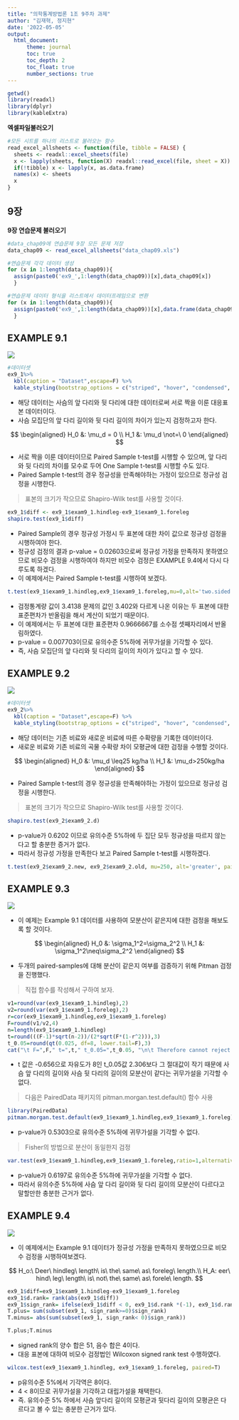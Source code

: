 ```yaml
---
title: "의학통계방법론 1조 9주차 과제"
author: "김재혁, 정지현"
date: '2022-05-05'
output: 
  html_document:
      theme: journal
      toc: true
      toc_depth: 2
      toc_float: true
      number_sections: true
---
```


```r
getwd()
library(readxl)
library(dplyr)
library(kableExtra)
```

**엑셀파일불러오기**
```r
#모든 시트를 하나의 리스트로 불러오는 함수
read_excel_allsheets <- function(file, tibble = FALSE) {
  sheets <- readxl::excel_sheets(file)
  x <- lapply(sheets, function(X) readxl::read_excel(file, sheet = X))
  if(!tibble) x <- lapply(x, as.data.frame)
  names(x) <- sheets
  x
}
```

## 9장

**9장 연습문제 불러오기**

```r
#data_chap09에 연습문제 9장 모든 문제 저장
data_chap09 <- read_excel_allsheets("data_chap09.xls")

#연습문제 각각 데이터 생성
for (x in 1:length(data_chap09)){
  assign(paste0('ex9_',1:length(data_chap09))[x],data_chap09[x])
  }

#연습문제 데이터 형식을 리스트에서 데이터프레임으로 변환
for (x in 1:length(data_chap09)){
  assign(paste0('ex9_',1:length(data_chap09))[x],data.frame(data_chap09[x]))
  }
```

## EXAMPLE 9.1

![](C:/git_blog/study/img/ch9/9-1.png)

```r
#데이터셋
ex9_1%>%
  kbl(caption = "Dataset",escape=F) %>%
  kable_styling(bootstrap_options = c("striped", "hover", "condensed", "responsive"))
```

- 해당 데이터는 사슴의 앞 다리와 뒷 다리에 대한 데이터로써 서로 짝을 이룬 대응표본 데이터이다.<br/>
- 사슴 모집단의 앞 다리 길이와 뒷 다리 길이의 차이가 있는지 검정하고자 한다.

$$
\begin{aligned}
H_0 &: \mu_d = 0 \\
H_1 &: \mu_d \not=\ 0
\end{aligned}
$$

- 서로 짝을 이룬 데이터이므로 Paired Sample t-test를 시행할 수 있으며, 앞 다리와 뒷 다리의 차이를 모수로 두어 One Sample t-test를 시행할 수도 있다.<br/>
- Paired Sample t-test의 경우 정규성을 만족해야하는 가정이 있으므로 정규성 검정을 시행한다.

> 표본의 크기가 작으므로 Shapiro-Wilk test를 사용할 것이다.

```r
ex9_1$diff <- ex9_1$exam9_1.hindleg-ex9_1$exam9_1.foreleg
shapiro.test(ex9_1$diff)
```

- Paired Sample의 경우 정규성 가정시 두 표본에 대한 차이 값으로 정규성 검정을 시행하여야 한다.<br/>
- 정규성 검정의 결과 p-value = 0.02603으로써 정규성 가정을 만족하지 못하였으므로 비모수 검정을 시행하여야 하지만 비모수 검정은 EXAMPLE 9.4에서 다시 다루도록 하겠다.<br/>
- 이 예제에서는 Paired Sample t-test를 시행하여 보겠다.

```r
t.test(ex9_1$exam9_1.hindleg,ex9_1$exam9_1.foreleg,mu=0,alt='two.sided', paired=T) # t.test(ex9_1$diff,mu=0,alt='two.sided') 같은 결과를 준다.
```

- 검정통계량 값이 3.4138 문제의 값인 3.402와 다르게 나온 이유는 두 표본에 대한 표준편차가 반올림을 해서 계산이 되었기 때문이다. <br/>
- 이 예제에서는 두 표본에 대한 표준편차 0.9666667를 소수점 셋째자리에서 반올림하였다. <br/>
- p-value = 0.007703이므로 유의수준 5%하에 귀무가설을 기각할 수 있다. <br/>
- 즉, 사슴 모집단의 앞 다리와 뒷 다리의 길이의 차이가 있다고 할 수 있다.

## EXAMPLE 9.2

![](C:/git_blog/study/img/ch9/9-2.png)

```r
#데이터셋
ex9_2%>%
  kbl(caption = "Dataset",escape=F) %>%
  kable_styling(bootstrap_options = c("striped", "hover", "condensed", "responsive"))
```

- 해당 데이터는 기존 비료와 새로운 비료에 따른 수확량을 기록한 데이터이다. <br/>
- 새로운 비료와 기존 비료의 곡물 수확량 차이 모평균에 대한 검정을 수행할 것이다.

$$
\begin{aligned}
H_0 &: \mu_d \leq25 kg/ha \\
H_1 &: \mu_d>250kg/ha
\end{aligned}
$$

- Paired Sample t-test의 경우 정규성을 만족해야하는 가정이 있으므로 정규성 검정을 시행한다.

> 표본의 크기가 작으므로 Shapiro-Wilk test를 사용할 것이다.

```r
shapiro.test(ex9_2$exam9_2.d)
```

- p-value가 0.6202 이므로 유의수준 5%하에 두 집단 모두 정규성을 따르지 않는다고 할 충분한 증거가 없다.<br/>
- 따라서 정규성 가정을 만족한다 보고 Paired Sample t-test를 시행하겠다.

```r
t.test(ex9_2$exam9_2.new, ex9_2$exam9_2.old, mu=250, alt='greater', paired=T) # t.test(ex9_2$exam9_2.d, mu=250, alt="greater")  같은 결과를 준다.
```

## EXAMPLE 9.3

![](C:/git_blog/study/img/ch9/9-3.png)

- 이 예제는 Example 9.1 데이터를 사용하여 모분산이 같은지에 대한 검정을 해보도록 할 것이다.

$$
\begin{aligned}
H_0 &: \sigma_1^2=\sigma_2^2 \\
H_1 &: \sigma_1^2\neq\sigma_2^2
\end{aligned}
$$

- 두개의 paired-samples에 대해 분산이 같은지 여부를 검증하기 위해 Pitman 검정을 진행했다.

> 직접 함수를 작성해서 구하여 보자.

```r
v1=round(var(ex9_1$exam9_1.hindleg),2)
v2=round(var(ex9_1$exam9_1.foreleg),2)
r=cor(ex9_1$exam9_1.hindleg,ex9_1$exam9_1.foreleg)
F=round(v1/v2,4)
n=length(ex9_1$exam9_1.hindleg)
t=round(((F-1)*sqrt(n-2))/(2*sqrt(F*(1-r^2))),3)
t_0.05=round(qt(0.025, df=8, lower.tail=F),3)
cat("\t F=",F," t=",t," t_0.05=",t_0.05, "\n\t Therefore cannot reject null hypothesis")
```
- t 값은 -0.656으로 자유도가 8인 t_0.05값 2.306보다 그 절대값이 작기 때문에 사슴 앞 다리의 길이와 사슴 뒷 다리의 길이의 모분산이 같다는 귀무가설을 기각할 수 없다.

> 다음은 PairedData 패키지의 pitman.morgan.test.default() 함수 사용

```r
library(PairedData)
pitman.morgan.test.default(ex9_1$exam9_1.hindleg,ex9_1$exam9_1.foreleg)
```

- p-value가 0.5303으로 유의수준 5%하에 귀무가설을 기각할 수 없다.

> Fisher의 방법으로 분산이 동일한지 검정

```r
var.test(ex9_1$exam9_1.hindleg,ex9_1$exam9_1.foreleg,ratio=1,alternative = "two.sided",paired=T)
```

- p-value가 0.6197로 유의수준 5%하에 귀무가설을 기각할 수 없다.<br/>
- 따라서 유의수준 5%하에 사슴 앞 다리 길이와 뒷 다리 길이의 모분산이 다르다고 말할만한 충분한 근거가 없다.

## EXAMPLE 9.4

![](C:/git_blog/study/img/ch9/9-4.png)

- 이 예제에서는 Example 9.1 데이터가 정규성 가정을 만족하지 못하였으므로 비모수 검정을 시행하여보겠다.

$$
H_o:\ Deer\ hindleg\ length\ is\ the\ same\ as\ foreleg\ length.\\ 
H_A: eer\ hind\ leg\ length\ is\ not\ the\ same\ as\ forele\ length.
$$

```r
ex9_1$diff=ex9_1$exam9_1.hindleg-ex9_1$exam9_1.foreleg
ex9_1$d.rank= rank(abs(ex9_1$diff))
ex9_1$sign_rank= ifelse(ex9_1$diff < 0, ex9_1$d.rank *(-1), ex9_1$d.rank) 
T.plus= sum(subset(ex9_1, sign_rank>=0)$sign_rank)
T.minus= abs(sum(subset(ex9_1, sign_rank< 0)$sign_rank)) 
```

```r
T.plus;T.minus
```

- signed rank의 양수 합은 51, 음수 합은 4이다.<br/>
- 대응 표본에 대하여 비모수 검정법인 Wilcoxon signed rank test 수행하였다.

```r
wilcox.test(ex9_1$exam9_1.hindleg, ex9_1$exam9_1.foreleg, paired=T)
```

- p유의수준 5%에서 기각역은 8이다. <br/>
- 4 < 8이므로 귀무가설을 기각하고 대립가설을 채택한다. <br/>
- 즉. 유의수준 5% 하에서 사슴 앞다리 길이의 모평균과 뒷다리 길이의 모평균은 다르다고 볼 수 있는 충분한 근거가 있다.
